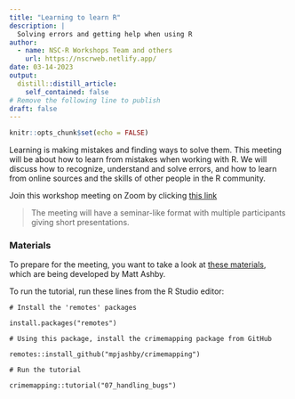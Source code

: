 ```yaml
---
title: "Learning to learn R"
description: |
  Solving errors and getting help when using R 
author:
  - name: NSC-R Workshops Team and others
    url: https://nscrweb.netlify.app/
date: 03-14-2023
output:
  distill::distill_article:
    self_contained: false
# Remove the following line to publish
draft: false
---
```



```r
knitr::opts_chunk$set(echo = FALSE)
```

Learning is making mistakes and finding ways to solve them. This meeting will be about how to learn from mistakes when working with R. We will discuss how to recognize, understand and solve errors, and how to learn from online sources and the skills of other people in the R community.
 

Join this workshop meeting on Zoom by clicking [this link](https://us02web.zoom.us/j/85453464872?pwd=MXRjNVJ2TkFHcC8wNVBuWUUvYXVPQT09)


> The meeting will have a seminar-like format with multiple participants giving short presentations. 


### Materials

To prepare for the meeting, you want to take a look at [these materials](http://books.lesscrime.info/learncrimemapping/07_handling_bugs/), which are being developed by Matt Ashby.

To run the tutorial, run these lines from the R Studio editor:

`# Install the 'remotes' packages`

`install.packages("remotes")`

`# Using this package, install the crimemapping package from GitHub`

`remotes::install_github("mpjashby/crimemapping")`

`# Run the tutorial`

`crimemapping::tutorial("07_handling_bugs")`





